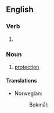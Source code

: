 {{also|safe-guarding}}
==English==

===Verb===
{{head|en|present participle}}

# {{present participle of|safeguard|lang=en|nocat=1}}

===Noun===
{{en-noun|-}}

# [[protection]]

====Translations====
{{trans-top|protection}}
* Norwegian:
*: Bokmål: {{t|nb|ivaretakelse|m}}
{{trans-mid}}
{{trans-bottom}}